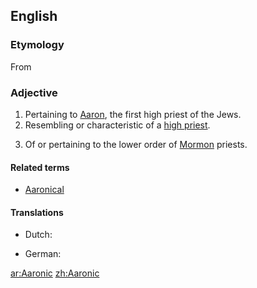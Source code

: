 ==English==

===Etymology===
From {{suffix|Aaron|ic}}

===Adjective===
{{en-adj}}

# Pertaining to [[Aaron]], the first high priest of the Jews.
# Resembling or characteristic of a [[high priest]].
# {{Mormonism}} Of or pertaining to the lower order of [[Mormon]] priests.

====Related terms====
* [[Aaronical]]

====Translations====
{{trans-top}}
* Dutch: {{t|nl|Aaronisch}}
{{trans-mid}}
* German: {{t|de|Aaronisch}}
{{trans-bottom}}

[[ar:Aaronic]]
[[zh:Aaronic]]